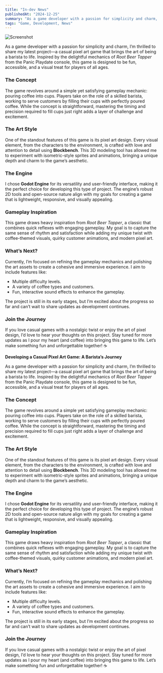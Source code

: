 ```yaml
---
title: "In-dev News"
publishedAt: "2024-12-25"
summary: "As a game developer with a passion for simplicity and charm, I’m thrilled to share my latest project"
tags: "Game, Development, News"
---
```


![Screenshot](/content/gamedev1/ss1)

As a game developer with a passion for simplicity and charm, I’m thrilled to share my latest project—a casual pixel art game that brings the art of being a barista to life. Inspired by the delightful mechanics of *Root Beer Tapper* from the Panic Playdate console, this game is designed to be fun, accessible, and a visual treat for players of all ages.

### **The Concept**

The game revolves around a simple yet satisfying gameplay mechanic: pouring coffee into cups. Players take on the role of a skilled barista, working to serve customers by filling their cups with perfectly poured coffee. While the concept is straightforward, mastering the timing and precision required to fill cups just right adds a layer of challenge and excitement.

### **The Art Style**

One of the standout features of this game is its pixel art design. Every visual element, from the characters to the environment, is crafted with love and attention to detail using **Blockbench**. This 3D modeling tool has allowed me to experiment with isometric-style sprites and animations, bringing a unique depth and charm to the game’s aesthetic.

### **The Engine**

I chose **Godot Engine** for its versatility and user-friendly interface, making it the perfect choice for developing this type of project. The engine’s robust 2D tools and open-source nature align with my goals for creating a game that is lightweight, responsive, and visually appealing.

### **Gameplay Inspiration**

This game draws heavy inspiration from *Root Beer Tapper*, a classic that combines quick reflexes with engaging gameplay. My goal is to capture the same sense of rhythm and satisfaction while adding my unique twist with coffee-themed visuals, quirky customer animations, and modern pixel art.

### **What’s Next?**

Currently, I’m focused on refining the gameplay mechanics and polishing the art assets to create a cohesive and immersive experience. I aim to include features like:
- Multiple difficulty levels.
- A variety of coffee types and customers.
- Fun, interactive sound effects to enhance the gameplay.

The project is still in its early stages, but I’m excited about the progress so far and can’t wait to share updates as development continues.

### **Join the Journey**

If you love casual games with a nostalgic twist or enjoy the art of pixel design, I’d love to hear your thoughts on this project. Stay tuned for more updates as I pour my heart (and coffee) into bringing this game to life. Let’s make something fun and unforgettable together! ☕

**Developing a Casual Pixel Art Game: A Barista’s Journey**

As a game developer with a passion for simplicity and charm, I’m thrilled to share my latest project—a casual pixel art game that brings the art of being a barista to life. Inspired by the delightful mechanics of *Root Beer Tapper* from the Panic Playdate console, this game is designed to be fun, accessible, and a visual treat for players of all ages.

### **The Concept**

The game revolves around a simple yet satisfying gameplay mechanic: pouring coffee into cups. Players take on the role of a skilled barista, working to serve customers by filling their cups with perfectly poured coffee. While the concept is straightforward, mastering the timing and precision required to fill cups just right adds a layer of challenge and excitement.

### **The Art Style**

One of the standout features of this game is its pixel art design. Every visual element, from the characters to the environment, is crafted with love and attention to detail using **Blockbench**. This 3D modeling tool has allowed me to experiment with isometric-style sprites and animations, bringing a unique depth and charm to the game’s aesthetic.

### **The Engine**

I chose **Godot Engine** for its versatility and user-friendly interface, making it the perfect choice for developing this type of project. The engine’s robust 2D tools and open-source nature align with my goals for creating a game that is lightweight, responsive, and visually appealing.

### **Gameplay Inspiration**

This game draws heavy inspiration from *Root Beer Tapper*, a classic that combines quick reflexes with engaging gameplay. My goal is to capture the same sense of rhythm and satisfaction while adding my unique twist with coffee-themed visuals, quirky customer animations, and modern pixel art.

### **What’s Next?**

Currently, I’m focused on refining the gameplay mechanics and polishing the art assets to create a cohesive and immersive experience. I aim to include features like:
- Multiple difficulty levels.
- A variety of coffee types and customers.
- Fun, interactive sound effects to enhance the gameplay.

The project is still in its early stages, but I’m excited about the progress so far and can’t wait to share updates as development continues.

### **Join the Journey**

If you love casual games with a nostalgic twist or enjoy the art of pixel design, I’d love to hear your thoughts on this project. Stay tuned for more updates as I pour my heart (and coffee) into bringing this game to life. Let’s make something fun and unforgettable together! ☕

